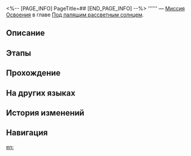 <%-- [PAGE_INFO]
PageTitle=##
[END_PAGE_INFO] --%>
{{Дополнить|Диалоги.}}
{{Миссия Инфобокс
|id              = 1011100
|Название        = 
|Изображение     = Миссия .png
|Тип             = Миссия Освоения
|Событие         = 
|Глава           = Под палящим рассветным солнцем
|Условия         = Завершена [[Миссия Освоения]] «[[Очистка внешней тьмы]]»
|Персонажи       = Первопроходец
|СтартЛокация    = [[Ярило-VI]] — [[Запретная зона Среброгривых Стражей]]
|Мир             = Ярило-VI
|Предыдущая      = Очистка внешней тьмы
|Следующая       = 
|Награды         = 
}}
'''''' — [[Миссия Освоения]] в главе [[Под палящим рассветным солнцем]].

==Описание==
{{Описание|<!--официальное описание из Перекрёстка судеб-->}}

==Этапы==


==Прохождение==
{{Дополнить}}

{{Диалог Конец}}

==На других языках==
{{На других языках
|en   = 
|zhs  = 
|zht  = 
|ja   = 
|ko   = 
|es   = 
|fr   = 
|ru   = 
|th   = 
|vi   = 
|de   = 
|id   = 
|pt   = 
}}

==История изменений==
{{История изменений|3.5}}

==Навигация==
{{Миссия Освоения Навбокс|Глава }}

[[en:]]

